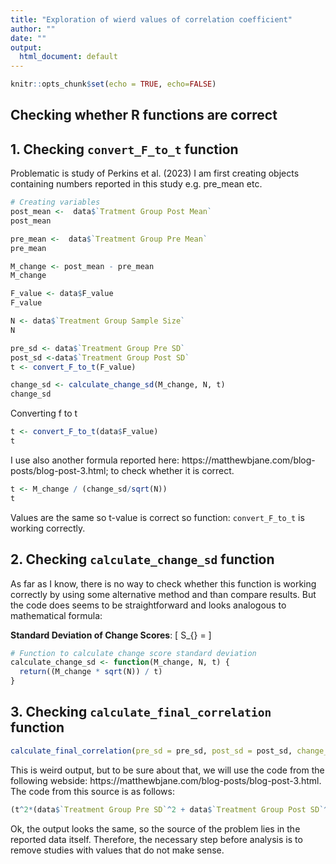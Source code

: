 ```yaml
---
title: "Exploration of wierd values of correlation coefficient"
author: ""
date: ""
output:
  html_document: default
---
```


```r
knitr::opts_chunk$set(echo = TRUE, echo=FALSE)
```


## Checking whether R functions are correct

## 1. Checking `convert_F_to_t` function

Problematic is study of Perkins et al. (2023) I am first creating objects containing numbers reported in this study e.g. pre_mean etc.

```r
# Creating variables
post_mean <-  data$`Tratment Group Post Mean`
post_mean

pre_mean <-  data$`Treatment Group Pre Mean`
pre_mean

M_change <- post_mean - pre_mean
M_change

F_value <- data$F_value
F_value

N <- data$`Treatment Group Sample Size`
N

pre_sd <- data$`Treatment Group Pre SD`
post_sd <-data$`Treatment Group Post SD`
t <- convert_F_to_t(F_value)

change_sd <- calculate_change_sd(M_change, N, t)
change_sd
```

Converting f to t
```r
t <- convert_F_to_t(data$F_value)
t
```

I use also another formula reported here: https://matthewbjane.com/blog-posts/blog-post-3.html; to check whether it is correct.

```r
t <- M_change / (change_sd/sqrt(N))
t
```

Values are the same so t-value is correct so function: `convert_F_to_t` is working correctly.

## 2. Checking `calculate_change_sd` function

As far as I know, there is no way to check whether this function is working correctly by using some alternative method and than compare results. But the code does seems to be straightforward and looks analogous to mathematical formula: 

 **Standard Deviation of Change Scores**:
\[ S_{\text{change}} = \frac{M_{\text{change}} \cdot \sqrt{N}}{t} \]

```r
# Function to calculate change score standard deviation
calculate_change_sd <- function(M_change, N, t) {
  return((M_change * sqrt(N)) / t)
}
```

## 3. Checking `calculate_final_correlation` function

```r
calculate_final_correlation(pre_sd = pre_sd, post_sd = post_sd, change_sd = change_sd)
```
This is weird output, but to be sure about that, we will use the code from the following webside: https://matthewbjane.com/blog-posts/blog-post-3.html. The code from this source is as follows:

```r
(t^2*(data$`Treatment Group Pre SD`^2 + data$`Treatment Group Post SD`^2) - N * M_change^2) / (2*t^2*data$`Treatment Group Pre SD`* data$`Treatment Group Post SD`)
```

Ok, the output looks the same, so the source of the problem lies in the reported data itself. Therefore, the necessary step before analysis is to remove studies with values that do not make sense.





